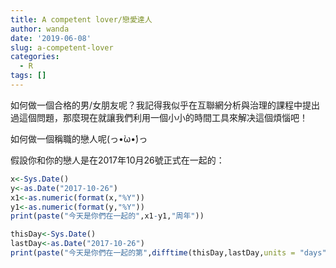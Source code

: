 ```yaml
---
title: A competent lover/戀愛達人
author: wanda
date: '2019-06-08'
slug: a-competent-lover
categories:
  - R
tags: []
---
```

如何做一個合格的男/女朋友呢？我記得我似乎在互聯網分析與治理的課程中提出過這個問題，那麼現在就讓我們利用一個小小的時間工具來解决這個煩惱吧！

如何做一個稱職的戀人呢(っ•̀ω•́)っ

假設你和你的戀人是在2017年10月26號正式在一起的：

```r
x<-Sys.Date()
y<-as.Date("2017-10-26")
x1<-as.numeric(format(x,"%Y"))
y1<-as.numeric(format(y,"%Y"))
print(paste("今天是你們在一起的",x1-y1,"周年"))

```
```r
thisDay<-Sys.Date()
lastDay<-as.Date("2017-10-26")
print(paste("今天是你們在一起的第",difftime(thisDay,lastDay,units = "days"),"天"))
```




